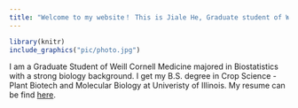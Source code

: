 ```yaml
---
title: "Welcome to my website！ This is Jiale He, Graduate student of Weill Cornell Medicine!"
---
```


```r
library(knitr)
include_graphics("pic/photo.jpg")
```

I am a Graduate Student of Weill Cornell Medicine majored in Biostatistics with a strong biology background.
I get my B.S. degree in Crop Science - Plant Biotech and Molecular Biology at Univeristy of Illinois.
My resume can be find [here](file/resume.pdf).